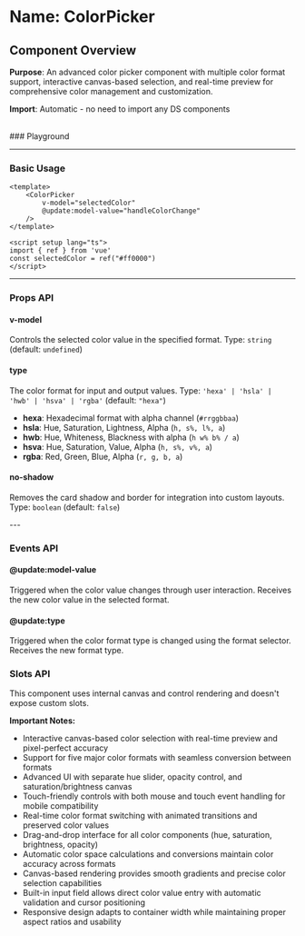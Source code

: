 
<Meta of={ColorPicker} />

# Name: ColorPicker
## Component Overview

**Purpose**: An advanced color picker component with multiple color format support, interactive canvas-based selection, and real-time preview for comprehensive color management and customization.

**Import**: Automatic - no need to import any DS components

<br />
### Playground

<Canvas of={ColorPicker.Primary} />
<Controls />

---

### Basic Usage

```vue
<template>
    <ColorPicker 
        v-model="selectedColor"
        @update:model-value="handleColorChange"
    />
</template>

<script setup lang="ts">
import { ref } from 'vue'
const selectedColor = ref("#ff0000")
</script>
```

<Canvas sourceState="none" of={ColorPicker.Primary} />

---

### Props API

#### v-model
Controls the selected color value in the specified format. Type: `string` (default: `undefined`)

#### type
The color format for input and output values. Type: `'hexa' | 'hsla' | 'hwb' | 'hsva' | 'rgba'` (default: `"hexa"`)

- **hexa**: Hexadecimal format with alpha channel (`#rrggbbaa`)
- **hsla**: Hue, Saturation, Lightness, Alpha (`h, s%, l%, a`)
- **hwb**: Hue, Whiteness, Blackness with alpha (`h w% b% / a`)
- **hsva**: Hue, Saturation, Value, Alpha (`h, s%, v%, a`)
- **rgba**: Red, Green, Blue, Alpha (`r, g, b, a`)

#### no-shadow
Removes the card shadow and border for integration into custom layouts. Type: `boolean` (default: `false`)

<Canvas sourceState="none" of={ColorPicker.NoShadow} />
---

### Events API

#### @update:model-value
Triggered when the color value changes through user interaction. Receives the new color value in the selected format.

#### @update:type
Triggered when the color format type is changed using the format selector. Receives the new format type.

### Slots API

This component uses internal canvas and control rendering and doesn't expose custom slots.

**Important Notes:**
- Interactive canvas-based color selection with real-time preview and pixel-perfect accuracy
- Support for five major color formats with seamless conversion between formats
- Advanced UI with separate hue slider, opacity control, and saturation/brightness canvas
- Touch-friendly controls with both mouse and touch event handling for mobile compatibility
- Real-time color format switching with animated transitions and preserved color values
- Drag-and-drop interface for all color components (hue, saturation, brightness, opacity)
- Automatic color space calculations and conversions maintain color accuracy across formats
- Canvas-based rendering provides smooth gradients and precise color selection capabilities
- Built-in input field allows direct color value entry with automatic validation and cursor positioning
- Responsive design adapts to container width while maintaining proper aspect ratios and usability